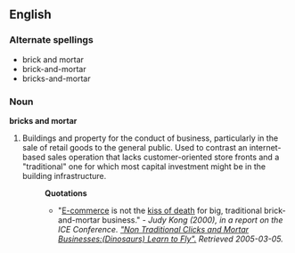 ==English==
===Alternate spellings===
*brick and mortar
*brick-and-mortar
*bricks-and-mortar
===Noun===
'''bricks and mortar'''
# Buildings and property for the conduct of business, particularly in the sale of retail goods to the general public.  Used to contrast an internet-based sales operation that lacks customer-oriented store fronts and a "traditional" one for which most capital investment might be in the building infrastructure.
#:'''Quotations'''
#:*"[[E-commerce]] is not the [[kiss of death]] for big, traditional brick-and-mortar business." - ''Judy Kong (2000), in a report on the ICE Conference. [http://techdivas.com/newpage411.htm "Non Traditional Clicks and Mortar Businesses:(Dinosaurs) Learn to Fly".] Retrieved 2005-03-05.''